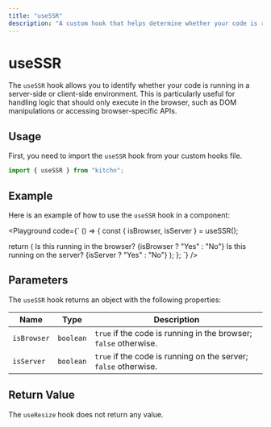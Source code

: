 ```yaml
---
title: "useSSR"
description: "A custom hook that helps determine whether your code is running on the server or the browser, providing flags for both environments."
---
```



# useSSR

The `useSSR` hook allows you to identify whether your code is running in a server-side or client-side environment. This is particularly useful for handling logic that should only execute in the browser, such as DOM manipulations or accessing browser-specific APIs.

## Usage

First, you need to import the `useSSR` hook from your custom hooks file.

```jsx
import { useSSR } from "kitchn";
```

## Example

Here is an example of how to use the `useSSR` hook in a component:

<Playground
code={`
() => {
  const { isBrowser, isServer } = useSSR();

  return (
    <Container>
      <Text>Is this running in the browser? {isBrowser ? "Yes" : "No"}</Text>
      <Text>Is this running on the server? {isServer ? "Yes" : "No"}</Text>
    </Container>
  );
};
`}
/>

## Parameters

The `useSSR` hook returns an object with the following properties:

| Name        | Type       | Description
|-------------|------------|---------------------------------------------------
| `isBrowser` | `boolean`  | `true` if the code is running in the browser; `false` otherwise.
| `isServer	` | `boolean`  | `true` if the code is running on the server; `false` otherwise.

## Return Value

The `useResize` hook does not return any value.
